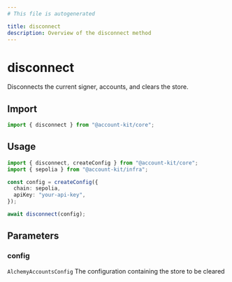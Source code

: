 ```yaml
---
# This file is autogenerated

title: disconnect
description: Overview of the disconnect method
---
```


# disconnect

Disconnects the current signer, accounts, and clears the store.

## Import

```ts
import { disconnect } from "@account-kit/core";
```

## Usage

```ts
import { disconnect, createConfig } from "@account-kit/core";
import { sepolia } from "@account-kit/infra";

const config = createConfig({
  chain: sepolia,
  apiKey: "your-api-key",
});

await disconnect(config);
```

## Parameters

### config

`AlchemyAccountsConfig`
The configuration containing the store to be cleared
